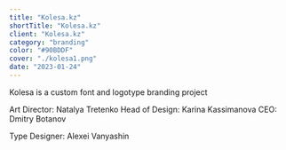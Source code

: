 ```yaml
---
title: "Kolesa.kz"
shortTitle: "Kolesa.kz"
client: "Kolesa.kz"
category: "branding"
color: "#90BDDF"
cover: "./kolesa1.png"
date: "2023-01-24"
---
```


Kolesa is a custom font and logotype branding project

Art Director: Natalya Tretenko
Head of Design: Karina Kassimanova
CEO: Dmitry Botanov

Type Designer: Alexei Vanyashin